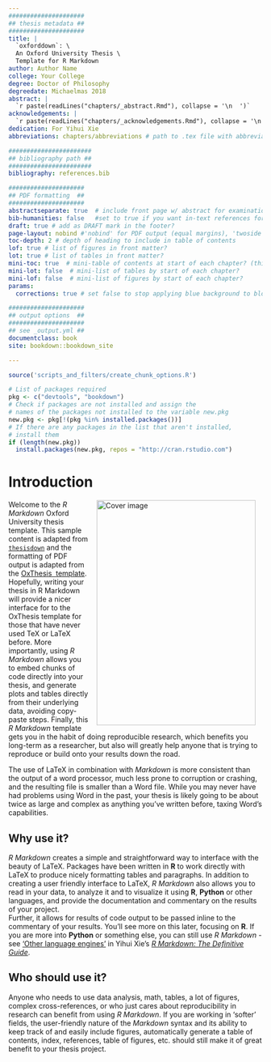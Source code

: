 ```yaml
---
#####################
## thesis metadata ##
#####################
title: |
  `oxforddown`: \
  An Oxford University Thesis \
  Template for R Markdown
author: Author Name
college: Your College
degree: Doctor of Philosophy
degreedate: Michaelmas 2018
abstract: |
  `r paste(readLines("chapters/_abstract.Rmd"), collapse = '\n  ')`
acknowledgements: |
  `r paste(readLines("chapters/_acknowledgements.Rmd"), collapse = '\n  ')`
dedication: For Yihui Xie
abbreviations: chapters/abbreviations # path to .tex file with abbreviations

#######################
## bibliography path ##
#######################
bibliography: references.bib

#####################
## PDF formatting  ##
#####################
abstractseparate: true  # include front page w/ abstract for examination schools?
bib-humanities: false   #set to true if you want in-text references formatted as author-year
draft: true # add as DRAFT mark in the footer?
page-layout: nobind #'nobind' for PDF output (equal margins), 'twoside' for two-sided binding (mirror margins and blank pages), leave blank for one-sided binding (left margin > right margin)
toc-depth: 2 # depth of heading to include in table of contents
lof: true # list of figures in front matter?
lot: true # list of tables in front matter?
mini-toc: true  # mini-table of contents at start of each chapter? (this just prepares it; you must also add \minitoc after the chapter titles)
mini-lot: false  # mini-list of tables by start of each chapter?
mini-lof: false  # mini-list of figures by start of each chapter?
params:
  corrections: true # set false to stop applying blue background to blocks of corrections

#####################
## output options  ##
#####################
## see _output.yml ##
documentclass: book
site: bookdown::bookdown_site

---
```


<!-- NOTE ON COMPILING YOUR THESIS:
For PDF output, click 'Build book' over on the Build tab. Output (and .tex) is stored as docs/_main.pdf

For gitbook output, go to the terminal (not the R console) and type 'make gitbook'. A set of HTML files is stored in docs/
-->

```r
source('scripts_and_filters/create_chunk_options.R')
```
<!-- NOTE ON CREATING NEW CHUNK OPTIONS: 
Include the create_chunk_options chunk above at the top of your index.Rmd file
This will include code to create additional chunk options (e.g. for adding author references to savequotes)
If you need to create your own additional chunk options, edit the file scripts/create_chunk_options.R
-->

```r
# List of packages required
pkg <- c("devtools", "bookdown")
# Check if packages are not installed and assign the
# names of the packages not installed to the variable new.pkg
new.pkg <- pkg[!(pkg %in% installed.packages())]
# If there are any packages in the list that aren't installed,
# install them
if (length(new.pkg))
  install.packages(new.pkg, repos = "http://cran.rstudio.com")
```


# Introduction {-}
\adjustmtc <!-- you must include this LaTeX command after unnumbered headings, otherwise the numbers in the mini table of contents will be incorrect -->

<!-- this adds an image in gitbook output --> 
<img src="figures/cover.png" width="315" height="445" alt="Cover image" align="right" style="margin: 0 1em 0 1em" />

Welcome to the *R Markdown* Oxford University thesis template. 
This sample content is adapted from [`thesisdown`](https://github.com/ismayc/thesisdown) and the formatting of PDF output is adapted from the [OxThesis \LaTeX\ template](https://github.com/mcmanigle/OxThesis). 
Hopefully, writing your thesis in R Markdown will provide a nicer interface for to the OxThesis template for those that have never used TeX or LaTeX before.
More importantly, using *R Markdown* allows you to embed chunks of code directly into your thesis, and generate plots and tables directly from their underlying data, avoiding copy-paste steps. 
Finally, this *R Markdown* template gets you in the habit of doing reproducible research, which benefits you long-term as a researcher, but also will greatly help anyone that is trying to reproduce or build onto your results down the road.

The use of LaTeX in combination with *Markdown* is more consistent than the output of a word processor, much less prone to corruption or crashing, and the resulting file is smaller than a Word file. 
While you may never have had problems using Word in the past, your thesis is likely going to be about twice as large and complex as anything you've written before, taxing Word's capabilities.

## Why use it?
*R Markdown* creates a simple and straightforward way to interface with the beauty of LaTeX.
Packages have been written in **R** to work directly with LaTeX to produce nicely formatting tables and paragraphs. 
In addition to creating a user friendly interface to LaTeX, *R Markdown* also allows you to read in your data, to analyze it and to visualize it using **R**, **Python** or other languages, and provide the documentation and commentary on the results of your project.  
Further, it allows for results of code output to be passed inline to the commentary of your results.
You'll see more on this later, focusing on **R**. If you are more into **Python** or something else, you can still use *R Markdown* - see ['Other language engines'](https://bookdown.org/yihui/rmarkdown/language-engines.html) in Yihui Xie's [*R Markdown: The Definitive Guide*](https://bookdown.org/yihui/rmarkdown/language-engines.html).

<!-- 
Having your code and commentary all together in one place has a plethora of benefits!
-->

## Who should use it?
Anyone who needs to use data analysis, math, tables, a lot of figures, complex cross-references, or who just cares about reproducibility in research can benefit from using *R Markdown*. 
If you are working in 'softer' fields, the user-friendly nature of the *Markdown* syntax and its ability to keep track of and easily include figures, automatically generate a table of contents, index, references, table of figures, etc. should still make it of great benefit to your thesis project.